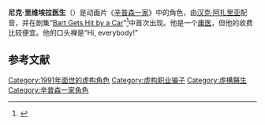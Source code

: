 {{Link style|time=2015-12-13T13:23:08+00:00}}
{{noteTA
|G1=Simpsons
}}
{{Simpsons character
|name=尼克·里维埃拉
|image=<!-- 檔案不存在 [[File:Dr_Nick.png|222px]] ，可從英文維基百科取得 -->
|gender=[[男性|男性]]
|job=医生
|hair=黑色
|relatives=没有提到过
|appearance= “[[:en:Bart_Gets_Hit_by_a_Car|Bart Gets Hit by a Car]]”
|voiceactor=[[汉克·阿扎里亚|汉克·阿扎里亚]]
}}

{{distinguish|潘懷宗}}

'''尼克·里维埃拉医生'''（{{lang-en|'''Nick Riviera'''}}）是动画片《[[辛普森一家|辛普森一家]]》中的角色，由[[汉克·阿扎里亚|汉克·阿扎里亚]]配音，并在剧集“[[:en:Bart_Gets_Hit_by_a_Car|Bart Gets Hit by a Car]]”<ref>{{cite episode |title=Bart Gets Hit by a Car|episodelink=:en:Scuse Me While I Miss the SkyBart Gets Hit by a Car|series=《辛普森一家》 |serieslink=The Simpsons |credits= |network=福克斯电视台 |airdate= |season=2 |number=10 }}</ref>中首次出现。他是一个[[庸医|庸医]]，但他的收费比较便宜。他的口头禅是“Hi, everybody!”

== 参考文献 ==
{{reflist}}

{{Simpsons characters}}

{{Simpsons-stub}}

[[Category:1991年面世的虚构角色|Category:1991年面世的虚构角色]]
[[Category:虚构职业骗子|Category:虚构职业骗子]]
[[Category:虛構醫生|Category:虛構醫生]]
[[Category:辛普森一家角色|Category:辛普森一家角色]]